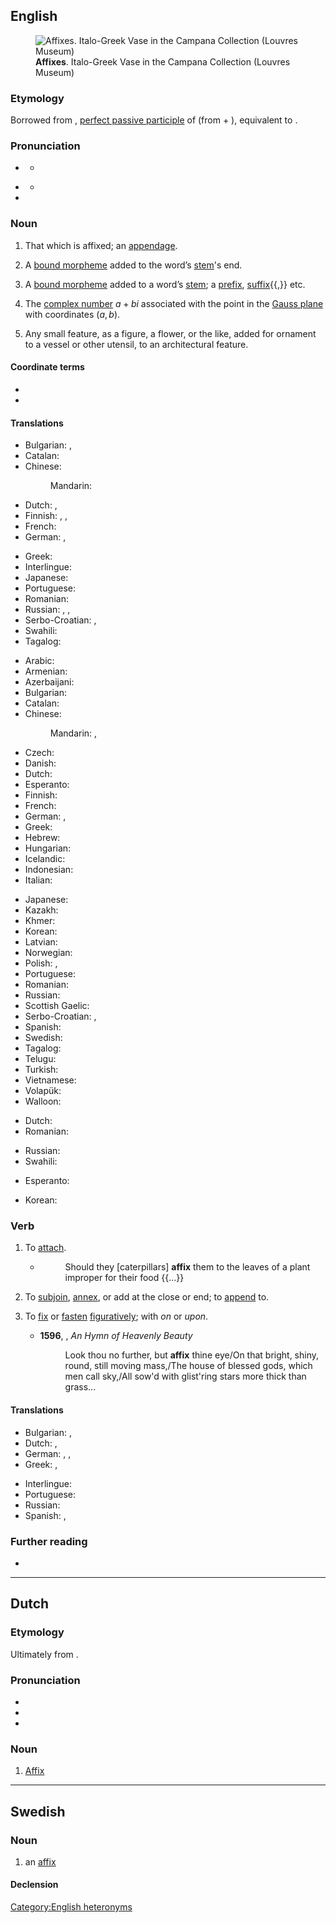 {{also|Affix}}
==English==
[[File:Image from page 125 of The Century dictionary and cyclopedia (1897) (14598506588).jpg|thumb|upright|'''Affixes'''. Italo-Greek Vase in the Campana Collection (Louvres Museum)]]

===Etymology===
Borrowed from {{bor|en|la|affixus}}, [[perfect passive participle]] of {{m|la|affigere}} (from {{m|la|ad-}} + {{m|la|figere}}), equivalent to {{prefix|en|ad|fix}}.

===Pronunciation===
* {{a|noun}} {{IPA|en|/ˈæ.fɪks/}}
** {{audio|en|LL-Q1860 (eng)-Vealhurl-affix (noun).wav|Audio (UK)}}
* {{a|verb}} {{IPA|en|/ə.ˈfɪks/}}
** {{audio|en|LL-Q1860 (eng)-Vealhurl-affix (verb).wav|Audio (UK)}}
* {{rhymes|en|ɪks}}

===Noun===
{{en-noun}}

# That which is affixed; an [[appendage]].
#: {{syn|en|addition|supplement|Thesaurus:adjunct}}
# {{lb|en|linguistic morphology}} A [[bound morpheme]] added to the word’s [[stem]]'s end.
#: {{syn|en|suffix|postfix}}
# {{lb|en|linguistic morphology|broadly}} A [[bound morpheme]] added to a word’s [[stem]]; a [[prefix]], [[suffix]]{{,}} etc.
#: {{ant|en|nonaffix}}
#: {{hypo|en|prefix|suffix|infix|circumfix|suprafix}}
# {{lb|en|mathematics}} The [[complex number]] <math>a+bi</math> associated with the point in the [[Gauss plane]] with coordinates <math>(a,b)</math>.
# {{lb|en|decorative art}} Any small feature, as a figure, a flower, or the like, added for ornament to a vessel or other utensil, to an architectural feature.

====Coordinate terms====
* {{affixes}}
* {{l|en|clitic}}

====Translations====
{{trans-top|that which is affixed}}
* Bulgarian: {{t+|bg|прибавка}}, {{t+|bg|придатък}}
* Catalan: {{t+|ca|afix|m}}
* Chinese:
*: Mandarin: {{t+|cmn|附加物|tr=fùjiāwù|sc=Hani}}
* Dutch: {{t+|nl|affix|n}}, {{t+|nl|aanhangsel|n}}
* Finnish: {{t+|fi|lisä}}, {{t+|fi|lisäke}}, {{t+|fi|uloke}}
* French: {{t+|fr|affixe|f}}
* German: {{t+|de|Anhang|m}}, {{t+|de|Anhängsel|n}}
{{trans-mid}}
* Greek: {{t+|el|προσθήκη|f}}
* Interlingue: {{t|ie|afixe}}
* Japanese: {{t|ja|付属物|tr=ふぞくぶつ, fuzokubutsu|sc=Jpan}}
* Portuguese: {{t+|pt|afixo|m}}
* Romanian: {{t+|ro|afix|n}}
* Russian: {{t+|ru|добавле́ние|n}}, {{t+|ru|дополне́ние|n}}, {{t+|ru|прида́ток|n}}
* Serbo-Croatian: {{t|sh|додатак|m}}, {{t+|sh|dodatak|m}}
* Swahili: {{t+|sw|kiambishi}}
* Tagalog: {{t+|tl|maylapi}}
{{trans-bottom}}

{{trans-see|suffix}}

{{trans-top|linguistics: a bound morpheme added to a word’s stem}}
* Arabic: {{t|ar|أَفِكْس}}
* Armenian: {{t+|hy|ածանց}}
* Azerbaijani: {{t+|az|şəkilçi}}
* Bulgarian: {{t+|bg|наставка}}
* Catalan: {{t+|ca|afix|m}}
* Chinese:
*: Mandarin: {{t+|cmn|詞綴|sc=Hani}}, {{t+|cmn|词缀|tr=cízhuì|sc=Hani}}
* Czech: {{t|cs|afix|m}}
* Danish: {{t|da|affiks}}
* Dutch: {{t+|nl|affix|n}}
* Esperanto: {{t|eo|afikso}}
* Finnish: {{t+|fi|affiksi}}
* French: {{t+|fr|affixe|f}}
* German: {{t+|de|Affix|n}}, {{t|de|Zusatzsilbe|f}}
* Greek: {{t+|el|παράθημα|n}}
* Hebrew: {{t+|he|מוּסָפִית|m|tr=musafít}}
* Hungarian: {{t+|hu|toldalék}}
* Icelandic: {{t|is|aðskeyti}}
* Indonesian: {{t+|id|imbuhan}}
* Italian: {{t+|it|confisso|m}}
{{trans-mid}}
* Japanese: {{t+|ja|接辞|tr=せつじ, setsuji}}
* Kazakh: {{t+|kk|қосымша}}
* Khmer: {{t+|km|ផ្នត់|tr=phnott|sc=Khmr}}
* Korean: {{t+|ko|접사}}
* Latvian: {{t|lv|dēklis|m}} {{qualifier|dated}}
* Norwegian: {{t+|no|affiks|n}}
* Polish: {{t|pl|formant|m}}, {{t+|pl|zrostek|m}}
* Portuguese: {{t+|pt|afixo|m}}
* Romanian: {{t+|ro|afix|n}}
* Russian: {{t+|ru|а́ффикс|m}}
* Scottish Gaelic: {{t|gd|leasachan|m}}
* Serbo-Croatian: {{t|sh|афикс|m}}, {{t+|sh|afiks|m}}
* Spanish: {{t+|es|afijo|m}}
* Swedish: {{t+|sv|affix|n}}
* Tagalog: {{t+|tl|panlapi}}
* Telugu: {{t+|te|ప్రత్యయము}}
* Turkish: {{t+|tr|ek}}
* Vietnamese: {{t+|vi|phụ tố}}
* Volapük: {{t+|vo|yümot}}
* Walloon: {{t+|wa|stitchete|f}} {{qualifier|neologism}}
{{trans-bottom}}

{{trans-top|mathematics: the complex number associated to a point}}
* Dutch: {{t+|nl|affix|n}}
* Romanian: {{t+|ro|afix|n}}
{{trans-mid}}
* Russian: {{t+|ru|а́ффикс|m}}
* Swahili: {{t+|sw|kiambishi}}
{{trans-bottom}}

{{checktrans-top}}
* Esperanto: {{t-check|eo|afikso}}
{{trans-mid}}
* Korean: {{t-check|ko|첨부물}}
{{trans-bottom}}

===Verb===
{{en-verb|es}}

# {{lb|en|transitive}} To [[attach]].
#: {{syn|en|join|put together|unite|Thesaurus:join}}
#* {{RQ:Ray Wisdom}}
#*: Should they [caterpillars] '''affix''' them to the leaves of a plant improper for their food {{...}}
#: {{ux|en|to '''affix''' a stigma to a person}}
#: {{ux|en|to '''affix''' ridicule or blame to somebody}}
# {{lb|en|transitive}} To [[subjoin]], [[annex]], or add at the close or end; to [[append]] to.
#: {{ux|en|to '''affix''' a syllable to a word}}
#: {{ux|en| to '''affix''' a seal to an instrument}}
#: {{ux|en| to '''affix''' one's name to a writing}}
# {{lb|en|transitive}} To [[fix]] or [[fasten]] [[figuratively]]; with ''on'' or ''upon''.
#: {{ux|en|eyes '''affixed''' upon the ground}}
#* '''1596''', {{w|Edmund Spenser}}, ''An Hymn of Heavenly Beauty''
#*: Look thou no further, but '''affix''' thine eye/On that bright, shiny, round, still moving mass,/The house of blessed gods, which men call sky,/All sow'd with glist'ring stars more thick than grass...

====Translations====
{{trans-top|to attach}}
* Bulgarian: {{t+|bg|прикрепям}}, {{t+|bg|закрепвам}}
* Dutch: {{t+|nl|vastmaken}} {{t+|nl|aan}}, {{t+|nl|aanhangen}}
* German: {{t+|de|befestigen}}, {{t+|de|anheften}}, {{t+|de|anbringen}}
* Greek: {{t+|el|κολλάω}}, {{t+|el|κολλώ}}
{{trans-mid}}
* Interlingue: {{t|ie|afixar}}
* Portuguese: {{t+|pt|afixar}}
* Russian: {{t+|ru|прикрепля́ть}}
* Spanish: {{t+|es|fijar}}, {{t+|es|pegar}}
{{trans-bottom}}

===Further reading===
* {{pedia}}

[[Category:English heteronyms]]

----

==Dutch==

===Etymology===
Ultimately from {{der|nl|la|affixum}}. {{etystub|nl}}

===Pronunciation===
* {{IPA|nl|/ˈɑ.fɪks/}}
* {{audio|nl|Nl-affix.ogg|Audio}}
* {{hyphenation|nl|af|fix}}

===Noun===
{{nl-noun|n|-en|affixje}}

# [[#English|Affix]] {{gloss|linguistics and mathematics}}

----

==Swedish==

===Noun===
{{sv-noun|n}}

# an [[#English|affix]]

====Declension====
{{sv-infl-noun-n-zero|genitive=}}